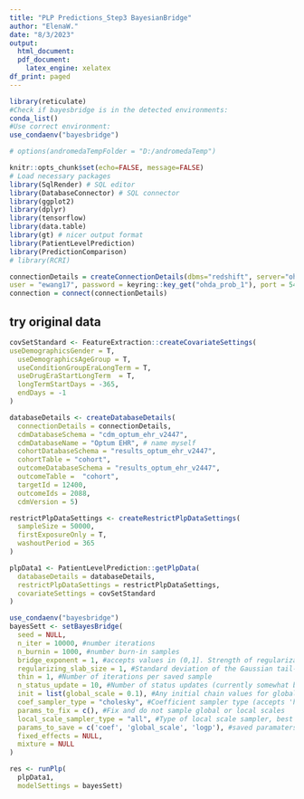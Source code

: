 ```yaml
---
title: "PLP Predictions_Step3 BayesianBridge"
author: "ElenaW."
date: "8/3/2023"
output:
  html_document:
  pdf_document:
    latex_engine: xelatex
df_print: paged
---
```


```r
library(reticulate)
#Check if bayesbridge is in the detected environments:
conda_list()
#Use correct environment:
use_condaenv("bayesbridge")
```

```r
# options(andromedaTempFolder = "D:/andromedaTemp")
```

```r
knitr::opts_chunk$set(echo=FALSE, message=FALSE)
# Load necessary packages
library(SqlRender) # SQL editor
library(DatabaseConnector) # SQL connector
library(ggplot2)
library(dplyr)
library(tensorflow)
library(data.table)
library(gt) # nicer output format
library(PatientLevelPrediction)
library(PredictionComparison)
# library(RCRI)
```

```r
connectionDetails = createConnectionDetails(dbms="redshift", server="ohda-prod-1.cldcoxyrkflo.us-east-1.redshift.amazonaws.com/optum_ehr",
user = "ewang17", password = keyring::key_get("ohda_prob_1"), port = 5439)
connection = connect(connectionDetails)
```

## try original data

```r
covSetStandard <- FeatureExtraction::createCovariateSettings(
useDemographicsGender = T,
  useDemographicsAgeGroup = T,
  useConditionGroupEraLongTerm = T, 
  useDrugEraStartLongTerm  = T, 
  longTermStartDays = -365,
  endDays = -1
)
```

```r
databaseDetails <- createDatabaseDetails(
  connectionDetails = connectionDetails, 
  cdmDatabaseSchema = "cdm_optum_ehr_v2447", 
  cdmDatabaseName = "Optum EHR", # name myself
  cohortDatabaseSchema = "results_optum_ehr_v2447", 
  cohortTable = "cohort", 
  outcomeDatabaseSchema = "results_optum_ehr_v2447", 
  outcomeTable =  "cohort",
  targetId = 12400, 
  outcomeIds = 2088,
  cdmVersion = 5)
```

```r
restrictPlpDataSettings <- createRestrictPlpDataSettings(
  sampleSize = 50000,
  firstExposureOnly = T, 
  washoutPeriod = 365
)

plpData1 <- PatientLevelPrediction::getPlpData(
  databaseDetails = databaseDetails, 
  restrictPlpDataSettings = restrictPlpDataSettings, 
  covariateSettings = covSetStandard
)

```
```r
use_condaenv("bayesbridge")
bayesSett <- setBayesBridge(
  seed = NULL,
  n_iter = 10000, #number iterations
  n_burnin = 1000, #number burn-in samples
  bridge_exponent = 1, #accepts values in (0,1]. Strength of regularization (the smaller, the sparser)
  regularizing_slab_size = 1, #Standard deviation of the Gaussian tail-regularizer on the bridge prior
  thin = 1, #Number of iterations per saved sample
  n_status_update = 10, #Number of status updates (currently somewhat broken in PLP)
  init = list(global_scale = 0.1), #Any initial chain values for global, local scales or coefficients
  coef_sampler_type = "cholesky", #Coefficient sampler type (accepts 'hmc', 'cholesky', 'cg')
  params_to_fix = c(), #Fix and do not sample global or local scales
  local_scale_sampler_type = "all", #Type of local scale sampler, best to leave as "all"
  params_to_save = c('coef', 'global_scale', 'logp'), #saved paramaters to be output
  fixed_effects = NULL,
  mixture = NULL
)

res <- runPlp(
  plpData1,
  modelSettings = bayesSett)
```